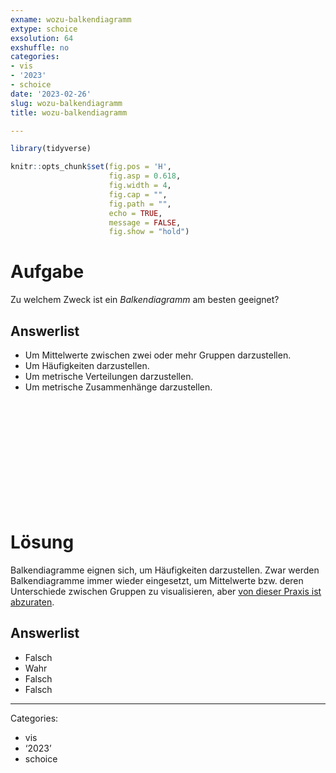 ```yaml
---
exname: wozu-balkendiagramm
extype: schoice
exsolution: 64
exshuffle: no
categories:
- vis
- '2023'
- schoice
date: '2023-02-26'
slug: wozu-balkendiagramm
title: wozu-balkendiagramm

---
```





```r
library(tidyverse)
```


```r
knitr::opts_chunk$set(fig.pos = 'H',
                      fig.asp = 0.618,
                      fig.width = 4,
                      fig.cap = "", 
                      fig.path = "",
                      echo = TRUE,
                      message = FALSE,
                      fig.show = "hold")

```






# Aufgabe

Zu welchem Zweck ist ein *Balkendiagramm* am besten geeignet?



Answerlist
----------
* Um Mittelwerte zwischen zwei oder mehr Gruppen darzustellen.
* Um Häufigkeiten darzustellen.
* Um metrische Verteilungen darzustellen.
* Um metrische Zusammenhänge darzustellen.






</br>
</br>
</br>
</br>
</br>
</br>
</br>
</br>
</br>
</br>

# Lösung

Balkendiagramme eignen sich, um Häufigkeiten darzustellen. 
Zwar werden Balkendiagramme immer wieder eingesetzt, um Mittelwerte bzw. deren Unterschiede zwischen Gruppen zu visualisieren,
aber [von dieser Praxis ist abzuraten](https://github.com/cxli233/FriendsDontLetFriends#1-friends-dont-let-friends-make-bar-plots-for-means-separation).




Answerlist
----------


* Falsch
* Wahr
* Falsch
* Falsch





---

Categories: 

- vis
- '2023'
- schoice

